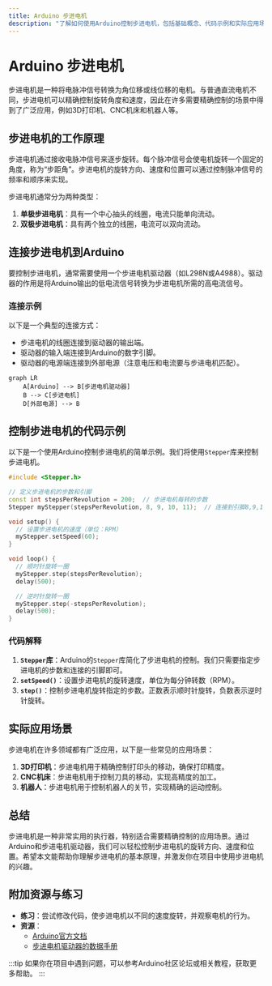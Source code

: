 ```yaml
---
title: Arduino 步进电机
description: "了解如何使用Arduino控制步进电机，包括基础概念、代码示例和实际应用场景。"
---
```


# Arduino 步进电机

步进电机是一种将电脉冲信号转换为角位移或线位移的电机。与普通直流电机不同，步进电机可以精确控制旋转角度和速度，因此在许多需要精确控制的场景中得到了广泛应用，例如3D打印机、CNC机床和机器人等。

## 步进电机的工作原理

步进电机通过接收电脉冲信号来逐步旋转。每个脉冲信号会使电机旋转一个固定的角度，称为“步距角”。步进电机的旋转方向、速度和位置可以通过控制脉冲信号的频率和顺序来实现。

步进电机通常分为两种类型：
1. **单极步进电机**：具有一个中心抽头的线圈，电流只能单向流动。
2. **双极步进电机**：具有两个独立的线圈，电流可以双向流动。

## 连接步进电机到Arduino

要控制步进电机，通常需要使用一个步进电机驱动器（如L298N或A4988）。驱动器的作用是将Arduino输出的低电流信号转换为步进电机所需的高电流信号。

### 连接示例
以下是一个典型的连接方式：
- 步进电机的线圈连接到驱动器的输出端。
- 驱动器的输入端连接到Arduino的数字引脚。
- 驱动器的电源端连接到外部电源（注意电压和电流要与步进电机匹配）。

```mermaid
graph LR
    A[Arduino] --> B[步进电机驱动器]
    B --> C[步进电机]
    D[外部电源] --> B
```

## 控制步进电机的代码示例

以下是一个使用Arduino控制步进电机的简单示例。我们将使用`Stepper`库来控制步进电机。

```cpp
#include <Stepper.h>

// 定义步进电机的步数和引脚
const int stepsPerRevolution = 200;  // 步进电机每转的步数
Stepper myStepper(stepsPerRevolution, 8, 9, 10, 11);  // 连接到引脚8,9,10,11

void setup() {
  // 设置步进电机的速度（单位：RPM）
  myStepper.setSpeed(60);
}

void loop() {
  // 顺时针旋转一圈
  myStepper.step(stepsPerRevolution);
  delay(500);

  // 逆时针旋转一圈
  myStepper.step(-stepsPerRevolution);
  delay(500);
}
```

### 代码解释
1. **`Stepper`库**：Arduino的`Stepper`库简化了步进电机的控制。我们只需要指定步进电机的步数和连接的引脚即可。
2. **`setSpeed()`**：设置步进电机的旋转速度，单位为每分钟转数（RPM）。
3. **`step()`**：控制步进电机旋转指定的步数。正数表示顺时针旋转，负数表示逆时针旋转。

## 实际应用场景

步进电机在许多领域都有广泛应用，以下是一些常见的应用场景：

1. **3D打印机**：步进电机用于精确控制打印头的移动，确保打印精度。
2. **CNC机床**：步进电机用于控制刀具的移动，实现高精度的加工。
3. **机器人**：步进电机用于控制机器人的关节，实现精确的运动控制。

## 总结

步进电机是一种非常实用的执行器，特别适合需要精确控制的应用场景。通过Arduino和步进电机驱动器，我们可以轻松控制步进电机的旋转方向、速度和位置。希望本文能帮助你理解步进电机的基本原理，并激发你在项目中使用步进电机的兴趣。

## 附加资源与练习

- **练习**：尝试修改代码，使步进电机以不同的速度旋转，并观察电机的行为。
- **资源**：
  - [Arduino官方文档](https://www.arduino.cc/)
  - [步进电机驱动器的数据手册](https://example.com)

:::tip
如果你在项目中遇到问题，可以参考Arduino社区论坛或相关教程，获取更多帮助。
:::